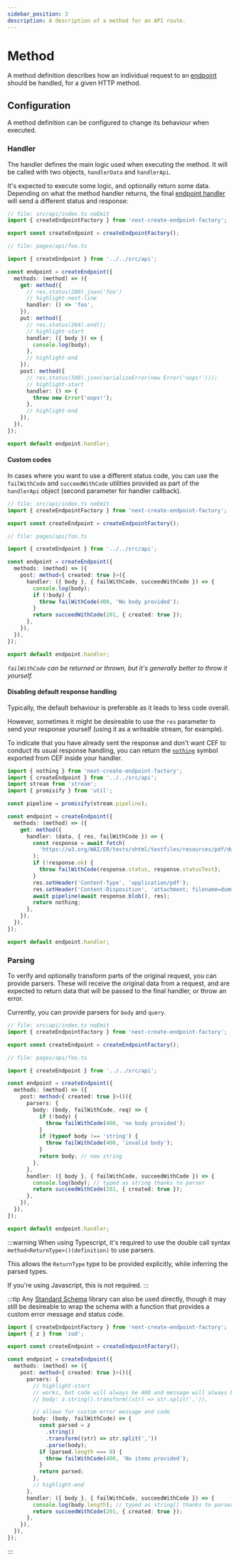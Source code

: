 ```yaml
---
sidebar_position: 3
description: A description of a method for an API route.
---
```


# Method

A method definition describes how an individual request to an [endpoint](./endpoint) should be handled, for a given HTTP method.

## Configuration

A method definition can be configured to change its behaviour when executed.

### Handler

The handler defines the main logic used when executing the method. It will be called with two objects, `handlerData` and `handlerApi`.

It's expected to execute some logic, and optionally return some data. Depending on what the method handler returns, the final [endpoint handler](./endpoint#combined-handler) will send a different status and response:


<HandleTable />

```ts title="pages/api/foo.ts"
// file: src/api/index.ts noEmit
import { createEndpointFactory } from 'next-create-endpoint-factory';

export const createEndpoint = createEndpointFactory();

// file: pages/api/foo.ts

import { createEndpoint } from '../../src/api';

const endpoint = createEndpoint({
  methods: (method) => ({
    get: method({
      // res.status(200).json('foo')
      // highlight-next-line
      handler: () => 'foo',
    }),
    put: method({
      // res.status(204).end();
      // highlight-start
      handler: ({ body }) => {
        console.log(body);
      },
      // highlight-end
    }),
    post: method({
      // res.status(500).json(serializeError(new Error('oops!')));
      // highlight-start
      handler: () => {
        throw new Error('oops!');
      },
      // highlight-end
    }),
  }),
});

export default endpoint.handler;
```

#### Custom codes

In cases where you want to use a different status code, you can use the `failWithCode` and `succeedWithCode` utilities provided as part of the `handlerApi` object (second parameter for handler callback).

```ts title="pages/api/foo.ts"
// file: src/api/index.ts noEmit
import { createEndpointFactory } from 'next-create-endpoint-factory';

export const createEndpoint = createEndpointFactory();

// file: pages/api/foo.ts

import { createEndpoint } from '../../src/api';

const endpoint = createEndpoint({
  methods: (method) => ({
    post: method<{ created: true }>({
      handler: ({ body }, { failWithCode, succeedWithCode }) => {
        console.log(body);
        if (!body) {
          throw failWithCode(400, 'No body provided');
        }
        return succeedWithCode(201, { created: true });
      },
    }),
  }),
});

export default endpoint.handler;
```

_`failWithCode` can be returned or thrown, but it's generally better to throw it yourself._

#### Disabling default response handling

Typically, the default behaviour is preferable as it leads to less code overall.

However, sometimes it might be desireable to use the `res` parameter to send your response yourself (using it as a writeable stream, for example).

To indicate that you have already sent the response and don't want CEF to conduct its usual response handling, you can return the [`nothing`](/exports#nothing) symbol exported from CEF inside your handler.

```ts no-transpile
import { nothing } from 'next-create-endpoint-factory';
import { createEndpoint } from '../../src/api';
import stream from 'stream';
import { promisify } from 'util';

const pipeline = promisify(stream.pipeline);

const endpoint = createEndpoint({
  methods: (method) => ({
    get: method({
      handler: (data, { res, failWithCode }) => {
        const response = await fetch(
          'https://w3.org/WAI/ER/tests/xhtml/testfiles/resources/pdf/dummy.pdf'
        );
        if (!response.ok) {
          throw failWithCode(response.status, response.statusText);
        }
        res.setHeader('Content-Type', 'application/pdf');
        res.setHeader('Content-Disposition', 'attachment; filename=dummy.pdf');
        await pipeline(await response.blob(), res);
        return nothing;
      },
    }),
  }),
});

export default endpoint.handler;
```

### Parsing

To verify and optionally transform parts of the original request, you can provide parsers. These will receive the original data from a request, and are expected to return data that will be passed to the final handler, or throw an error.

Currently, you can provide parsers for `body` and `query`.

```ts title="pages/api/foo.ts"
// file: src/api/index.ts noEmit
import { createEndpointFactory } from 'next-create-endpoint-factory';

export const createEndpoint = createEndpointFactory();

// file: pages/api/foo.ts

import { createEndpoint } from '../../src/api';

const endpoint = createEndpoint({
  methods: (method) => ({
    post: method<{ created: true }>()({
      parsers: {
        body: (body, failWithCode, req) => {
          if (!body) {
            throw failWithCode(400, 'no body provided');
          }
          if (typeof body !== 'string') {
            throw failWithCode(400, 'invalid body');
          }
          return body; // now string
        },
      },
      handler: ({ body }, { failWithCode, succeedWithCode }) => {
        console.log(body); // typed as string thanks to parser
        return succeedWithCode(201, { created: true });
      },
    }),
  }),
});

export default endpoint.handler;
```

:::warning
When using Typescript, it's required to use the double call syntax `method<ReturnType>()(definition)` to use parsers.

This allows the `ReturnType` type to be provided explicitly, while inferring the parsed types.

If you're using Javascript, this is not required.
:::

:::tip
Any [Standard Schema](https://standardschema.dev/#what-schema-libraries-implement-the-spec) library can also be used directly, though it may still be desireable to wrap the schema with a function that provides a custom error message and status code.

```ts
import { createEndpointFactory } from 'next-create-endpoint-factory';
import { z } from 'zod';

export const createEndpoint = createEndpointFactory();

const endpoint = createEndpoint({
  methods: (method) => ({
    post: method<{ created: true }>()({
      parsers: {
        // highlight-start
        // works, but code will always be 400 and message will always be 'Invalid body' + stringified issues
        // body: z.string().transform((str) => str.split(',')),

        // allows for custom error message and code
        body: (body, failWithCode) => {
          const parsed = z
            .string()
            .transform((str) => str.split(','))
            .parse(body);
          if (parsed.length === 0) {
            throw failWithCode(400, 'No items provided');
          }
          return parsed;
        },
        // highlight-end
      },
      handler: ({ body }, { failWithCode, succeedWithCode }) => {
        console.log(body.length); // typed as string[] thanks to parser
        return succeedWithCode(201, { created: true });
      },
    }),
  }),
});
```

:::
